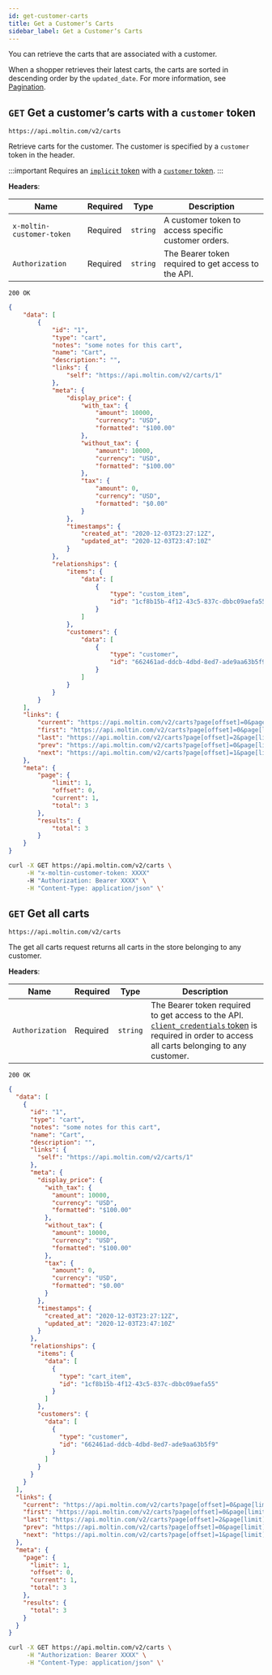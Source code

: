 ```yaml
---
id: get-customer-carts
title: Get a Customerʼs Carts
sidebar_label: Get a Customerʼs Carts
---
```


You can retrieve the carts that are associated with a customer.

When a shopper retrieves their latest carts, the carts are sorted in descending order by the `updated_date`. For more information, see [Pagination](../../../basics/pagination.md).

## `GET` Get a customerʼs carts with a `customer` token

```http
https://api.moltin.com/v2/carts
```

Retrieve carts for the customer. The customer is specified by a `customer` token in the header.

:::important
Requires an [`implicit` token](../../../basics/authentication/implicit-token.md) with a [`customer` token](../../../customers-and-accounts/customers/customer-tokens.md).
:::

<!--DOCUSAURUS_CODE_TABS-->

<!-- Request -->

**Headers**:

| Name | Required | Type | Description |
| --- | --- | --- | --- |
| `x-moltin-customer-token` | Required | `string` | A customer token to access specific customer orders.|
| `Authorization` | Required | `string` | The Bearer token required to get access to the API. |

<!-- Response -->

`200 OK`

```json
{
    "data": [
        {
            "id": "1",
            "type": "cart",
            "notes": "some notes for this cart",
            "name": "Cart",
            "description:": "",
            "links": {
                "self": "https://api.moltin.com/v2/carts/1"
            },
            "meta": {
                "display_price": {
                    "with_tax": {
                        "amount": 10000,
                        "currency": "USD",
                        "formatted": "$100.00"
                    },
                    "without_tax": {
                        "amount": 10000,
                        "currency": "USD",
                        "formatted": "$100.00"
                    },
                    "tax": {
                        "amount": 0,
                        "currency": "USD",
                        "formatted": "$0.00"
                    }
                },
                "timestamps": {
                    "created_at": "2020-12-03T23:27:12Z",
                    "updated_at": "2020-12-03T23:47:10Z"
                }
            },
            "relationships": {
                "items": {
                    "data": [
                        {
                            "type": "custom_item",
                            "id": "1cf8b15b-4f12-43c5-837c-dbbc09aefa55"
                        }
                    ]
                },
                "customers": {
                    "data": [
                        {
                            "type": "customer",
                            "id": "662461ad-ddcb-4dbd-8ed7-ade9aa63b5f9"
                        }
                    ]
                }
            }
        }
    ],
    "links": {
        "current": "https://api.moltin.com/v2/carts?page[offset]=0&page[limit]=1&filter=",
        "first": "https://api.moltin.com/v2/carts?page[offset]=0&page[limit]=1&filter=",
        "last": "https://api.moltin.com/v2/carts?page[offset]=2&page[limit]=1&filter=",
        "prev": "https://api.moltin.com/v2/carts?page[offset]=0&page[limit]=1&filter=",
        "next": "https://api.moltin.com/v2/carts?page[offset]=1&page[limit]=1&filter="
    },
    "meta": {
        "page": {
            "limit": 1,
            "offset": 0,
            "current": 1,
            "total": 3
        },
        "results": {
            "total": 3
        }
    }
}
```

<!--END_DOCUSAURUS_CODE_TABS-->

<!--DOCUSAURUS_CODE_TABS-->

<!--cURL-->

```bash
curl -X GET https://api.moltin.com/v2/carts \
     -H "x-moltin-customer-token: XXXX"
     -H "Authorization: Bearer XXXX" \
     -H "Content-Type: application/json" \'
```

<!--END_DOCUSAURUS_CODE_TABS-->

## `GET` Get all carts

```http
https://api.moltin.com/v2/carts
```

The get all carts request returns all carts in the store belonging to any customer.

<!--DOCUSAURUS_CODE_TABS-->

<!-- Request -->

**Headers**:

| Name | Required | Type | Description                                                                                                                                        |
| --- | --- | --- |----------------------------------------------------------------------------------------------------------------------------------------------------|
| `Authorization` | Required | `string` | The Bearer token required to get access to the API. [`client_credentials` token](../../../basics/authentication/client-credential-token.md) is required in order to access all carts belonging to any customer. |

<!-- Response -->

`200 OK`

```json
{
  "data": [
    {
      "id": "1",
      "type": "cart",
      "notes": "some notes for this cart",
      "name": "Cart",
      "description": "",
      "links": {
        "self": "https://api.moltin.com/v2/carts/1"
      },
      "meta": {
        "display_price": {
          "with_tax": {
            "amount": 10000,
            "currency": "USD",
            "formatted": "$100.00"
          },
          "without_tax": {
            "amount": 10000,
            "currency": "USD",
            "formatted": "$100.00"
          },
          "tax": {
            "amount": 0,
            "currency": "USD",
            "formatted": "$0.00"
          }
        },
        "timestamps": {
          "created_at": "2020-12-03T23:27:12Z",
          "updated_at": "2020-12-03T23:47:10Z"
        }
      },
      "relationships": {
        "items": {
          "data": [
            {
              "type": "cart_item",
              "id": "1cf8b15b-4f12-43c5-837c-dbbc09aefa55"
            }
          ]
        },
        "customers": {
          "data": [
            {
              "type": "customer",
              "id": "662461ad-ddcb-4dbd-8ed7-ade9aa63b5f9"
            }
          ]
        }
      }
    }
  ],
  "links": {
    "current": "https://api.moltin.com/v2/carts?page[offset]=0&page[limit]=1&filter=",
    "first": "https://api.moltin.com/v2/carts?page[offset]=0&page[limit]=1&filter=",
    "last": "https://api.moltin.com/v2/carts?page[offset]=2&page[limit]=1&filter=",
    "prev": "https://api.moltin.com/v2/carts?page[offset]=0&page[limit]=1&filter=",
    "next": "https://api.moltin.com/v2/carts?page[offset]=1&page[limit]=1&filter="
  },
  "meta": {
    "page": {
      "limit": 1,
      "offset": 0,
      "current": 1,
      "total": 3
    },
    "results": {
      "total": 3
    }
  }
}
```

<!--END_DOCUSAURUS_CODE_TABS-->

<!--DOCUSAURUS_CODE_TABS-->

<!--cURL-->

```bash
curl -X GET https://api.moltin.com/v2/carts \
     -H "Authorization: Bearer XXXX" \
     -H "Content-Type: application/json" \'
```

<!--END_DOCUSAURUS_CODE_TABS-->

